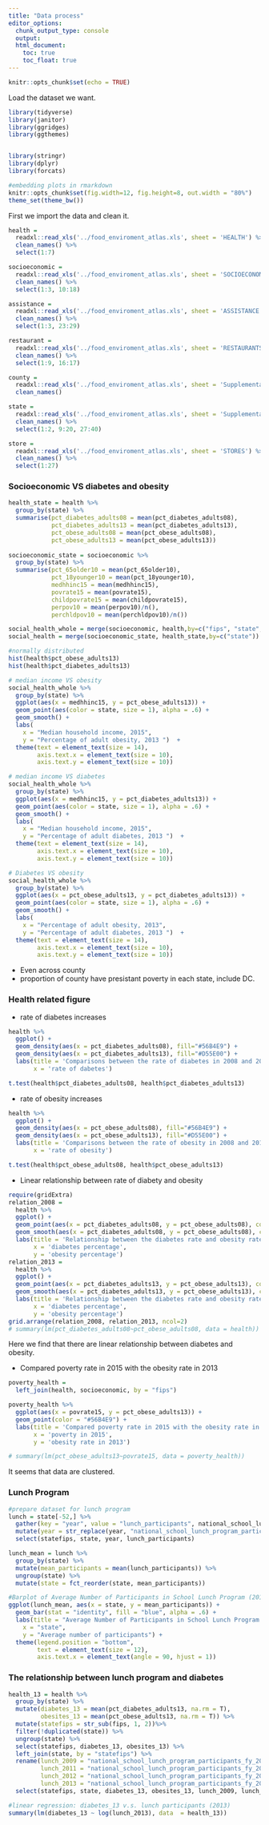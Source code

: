 ```yaml
---
title: "Data process"
editor_options: 
  chunk_output_type: console
  output:
  html_document: 
    toc: true
    toc_float: true
---
```


```r
knitr::opts_chunk$set(echo = TRUE)
```

Load the dataset we want.
```r
library(tidyverse)
library(janitor)
library(ggridges)
library(ggthemes)


library(stringr)
library(dplyr)
library(forcats)

#embedding plots in rmarkdown
knitr::opts_chunk$set(fig.width=12, fig.height=8, out.width = "80%")
theme_set(theme_bw())
```


First we import the data and clean it.
```r
health = 
  readxl::read_xls('../food_enviroment_atlas.xls', sheet = 'HEALTH') %>%
  clean_names() %>%
  select(1:7)

socioeconomic = 
  readxl::read_xls('../food_enviroment_atlas.xls', sheet = 'SOCIOECONOMIC') %>%
  clean_names() %>%
  select(1:3, 10:18)

assistance = 
  readxl::read_xls('../food_enviroment_atlas.xls', sheet = 'ASSISTANCE') %>%
  clean_names() %>%
  select(1:3, 23:29)

restaurant = 
  readxl::read_xls('../food_enviroment_atlas.xls', sheet = 'RESTAURANTS') %>%
  clean_names() %>%
  select(1:9, 16:17)

county =
  readxl::read_xls('../food_enviroment_atlas.xls', sheet = 'Supplemental Data - County') %>%
  clean_names()

state =
  readxl::read_xls('../food_enviroment_atlas.xls', sheet = 'Supplemental Data - State') %>%
  clean_names() %>%
  select(1:2, 9:20, 27:40)

store = 
  readxl::read_xls('../food_enviroment_atlas.xls', sheet = 'STORES') %>%
  clean_names() %>%
  select(1:27)

```


### Socioeconomic VS diabetes and obesity
```r
health_state = health %>%
  group_by(state) %>%
  summarise(pct_diabetes_adults08 = mean(pct_diabetes_adults08),
            pct_diabetes_adults13 = mean(pct_diabetes_adults13),
            pct_obese_adults08 = mean(pct_obese_adults08),
            pct_obese_adults13 = mean(pct_obese_adults13))
  
socioeconomic_state = socioeconomic %>% 
  group_by(state) %>%
  summarise(pct_65older10 = mean(pct_65older10),
            pct_18younger10 = mean(pct_18younger10),
            medhhinc15 = mean(medhhinc15),
            povrate15 = mean(povrate15),
            childpovrate15 = mean(childpovrate15),
            perpov10 = mean(perpov10)/n(),
            perchldpov10 = mean(perchldpov10)/n())

social_health_whole = merge(socioeconomic, health,by=c("fips", "state", "county"))
social_health = merge(socioeconomic_state, health_state,by=c("state"))

#normally distributed 
hist(health$pct_obese_adults13)
hist(health$pct_diabetes_adults13)

# median income VS obesity
social_health_whole %>%
  group_by(state) %>%
  ggplot(aes(x = medhhinc15, y = pct_obese_adults13)) +
  geom_point(aes(color = state, size = 1), alpha = .6) +
  geom_smooth() +
  labs(
    x = "Median household income, 2015",
    y = "Percentage of adult obesity, 2013 ")  +  
  theme(text = element_text(size = 14), 
        axis.text.x = element_text(size = 10), 
        axis.text.y = element_text(size = 10))

# median income VS diabetes
social_health_whole %>%
  group_by(state) %>%
  ggplot(aes(x = medhhinc15, y = pct_diabetes_adults13)) +
  geom_point(aes(color = state, size = 1), alpha = .6) +
  geom_smooth() +
  labs(
    x = "Median household income, 2015",
    y = "Percentage of adult diabetes, 2013 ")  +  
  theme(text = element_text(size = 14), 
        axis.text.x = element_text(size = 10), 
        axis.text.y = element_text(size = 10))

# Diabetes VS obesity
social_health_whole %>%
  group_by(state) %>%
  ggplot(aes(x = pct_obese_adults13, y = pct_diabetes_adults13)) +
  geom_point(aes(color = state, size = 1), alpha = .6) +
  geom_smooth() +
  labs(
    x = "Percentage of adult obesity, 2013",
    y = "Percentage of adult diabetes, 2013 ")  +  
  theme(text = element_text(size = 14), 
        axis.text.x = element_text(size = 10), 
        axis.text.y = element_text(size = 10))
```

* Even across county 
* proportion of county have presistant poverty in each state, include DC.


### Health related figure
* rate of diabetes increases
```r
health %>%
  ggplot() +
  geom_density(aes(x = pct_diabetes_adults08), fill="#56B4E9") +
  geom_density(aes(x = pct_diabetes_adults13), fill="#D55E00") +
  labs(title = 'Comparisons between the rate of diabetes in 2008 and 2013',
       x = 'rate of dabetes')

t.test(health$pct_diabetes_adults08, health$pct_diabetes_adults13)
```

* rate of obesity increases
```r
health %>%
  ggplot() +
  geom_density(aes(x = pct_obese_adults08), fill="#56B4E9") +
  geom_density(aes(x = pct_obese_adults13), fill="#D55E00") +
  labs(title = 'Comparisons between the rate of obesity in 2008 and 2013',
       x = 'rate of obesity')

t.test(health$pct_obese_adults08, health$pct_obese_adults13)
```

* Linear relationship between rate of diabety and obesity
```r
require(gridExtra)
relation_2008 = 
  health %>%
  ggplot() +
  geom_point(aes(x = pct_diabetes_adults08, y = pct_obese_adults08), color="#56B4E9")+
  geom_smooth(aes(x = pct_diabetes_adults08, y = pct_obese_adults08), color="#56B4E9", method = 'lm') +
  labs(title = 'Relationship between the diabetes rate and obesity rate in 2008',
       x = 'diabetes percentage',
       y = 'obesity percentage')
relation_2013 = 
  health %>%
  ggplot() +
  geom_point(aes(x = pct_diabetes_adults13, y = pct_obese_adults13), color="#D55E00")+
  geom_smooth(aes(x = pct_diabetes_adults13, y = pct_obese_adults13), color="#D55E00", method = 'lm') +
  labs(title = 'Relationship between the diabetes rate and obesity rate in 2013',
       x = 'diabetes percentage',
       y = 'obesity percentage')
grid.arrange(relation_2008, relation_2013, ncol=2)
# summary(lm(pct_diabetes_adults08~pct_obese_adults08, data = health))
```
Here we find that there are linear relationship between diabetes and obesity.

* Compared poverty rate in 2015 with the obesity rate in 2013
```r
poverty_health = 
  left_join(health, socioeconomic, by = "fips")

poverty_health %>%
  ggplot(aes(x = povrate15, y = pct_obese_adults13)) +
  geom_point(color = "#56B4E9") +
  labs(title = 'Compared poverty rate in 2015 with the obesity rate in 2013',
       x = 'poverty in 2015',
       y = 'obesity rate in 2013')

# summary(lm(pct_obese_adults13~povrate15, data = poverty_health))
```
It seems that data are clustered.  

### Lunch Program
```r
#prepare dataset for lunch program
lunch = state[-52,] %>% 
  gather(key = "year", value = "lunch_participants", national_school_lunch_program_participants_fy_2009:national_school_lunch_program_participants_fy_2015) %>% 
  mutate(year = str_replace(year, "national_school_lunch_program_participants_fy_", "")) %>% 
  select(statefips, state, year, lunch_participants)

lunch_mean = lunch %>% 
  group_by(state) %>% 
  mutate(mean_participants = mean(lunch_participants)) %>% 
  ungroup(state) %>% 
  mutate(state = fct_reorder(state, mean_participants))

#Barplot of Average Number of Participants in School Lunch Program (2011-2015)
ggplot(lunch_mean, aes(x = state, y = mean_participants)) +
  geom_bar(stat = "identity", fill = "blue", alpha = .6) +
  labs(title = "Average Number of Participants in School Lunch Program (2011-2015)",
    x = "state",
    y = "Average number of participants") +
  theme(legend.position = "bottom",
        text = element_text(size = 12),
        axis.text.x = element_text(angle = 90, hjust = 1))
```

### The relationship between lunch program and diabetes
```r
health_13 = health %>% 
  group_by(state) %>% 
  mutate(diabetes_13 = mean(pct_diabetes_adults13, na.rm = T),
         obesites_13 = mean(pct_obese_adults13, na.rm = T)) %>% 
  mutate(statefips = str_sub(fips, 1, 2))%>% 
  filter(!duplicated(state)) %>% 
  ungroup(state) %>% 
  select(statefips, diabetes_13, obesites_13) %>% 
  left_join(state, by = "statefips") %>% 
  rename(lunch_2009 = "national_school_lunch_program_participants_fy_2009",
         lunch_2011 = "national_school_lunch_program_participants_fy_2011",
         lunch_2012 = "national_school_lunch_program_participants_fy_2012",
         lunch_2013 = "national_school_lunch_program_participants_fy_2013") %>% 
  select(statefips, state, diabetes_13, obesites_13, lunch_2009, lunch_2011, lunch_2012, lunch_2013)

#linear regression: diabetes_13 v.s. lunch participants (2013)
summary(lm(diabetes_13 ~ log(lunch_2013), data  = health_13))
```
